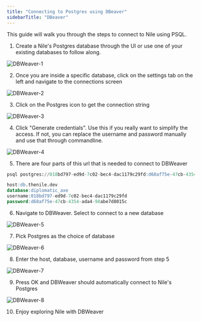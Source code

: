 ```yaml
---
title: "Connecting to Postgres using DBeaver"
sidebarTitle: "DBeaver"
---
```

This guide will walk you through the steps to connect to Nile using PSQL.

1. Create a Nile's Postgres database through the UI or use one of your existing databases to follow along.

![DBWeaver-1](/images/psql-1.png)

2. Once you are inside a specific database, click on the settings tab on the left and navigate to the connections screen

![DBWeaver-2](/images/psql-2.png)

3. Click on the Postgres icon to get the connection string

![DBWeaver-3](/images/psql-3.png)

4. Click "Generate credentials". Use this if you really want to simplify the access. If not, you can replace the username and password manually and use that through commandline.

![DBWeaver-4](/images/dbweaver-4.png)

5. There are four parts of this url that is needed to connect to DBWeaver

```sql
psql postgres://018bd797-ed9d-7c02-bec4-dac1179c29fd:d68af75e-47cb-4354-ada4-98abe7d8015c@db.thenile.dev:5432/diplomatic_axe

host:db.thenile.dev
database:diplomatic_axe
username:018bd797-ed9d-7c02-bec4-dac1179c29fd
password:d68af75e-47cb-4354-ada4-98abe7d8015c
```

6. Navigate to DBWeaver. Select to connect to a new database

![DBWeaver-5](/images/dbweaver-5.png)

7. Pick Postgres as the choice of database

![DBWeaver-6](/images/dbweaver-6.png)

8. Enter the host, database, username and password from step 5

![DBWeaver-7](/images/dbweaver-7.png)

9. Press OK and DBWeaver should automatically connect to Nile's Postgres

![DBWeaver-8](/images/dbweaver-8.png)

10. Enjoy exploring Nile with DBWeaver

